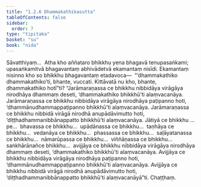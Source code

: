 ```yaml
---
title: "1.2.6 Dhammakathikasutta"
tableOfContents: false
sidebar:
  order: 7
type: "tipitaka"
basket: "su"
book: "nida"
---
```



<DynamicBreadcrumb />

<Division number="16" book="nida">

<Paragraph number="92" book="nida">
Sāvatthiyaṃ…  Atha kho aññataro bhikkhu yena bhagavā tenupasaṅkami; upasaṅkamitvā bhagavantaṃ abhivādetvā ekamantaṃ nisīdi. Ekamantaṃ nisinno kho so bhikkhu bhagavantaṃ etadavoca—  “‘dhammakathiko dhammakathiko’ti, bhante, vuccati. Kittāvatā nu kho, bhante, dhammakathiko hotī”ti?
</Paragraph>

<Paragraph number="93" book="nida">
“Jarāmaraṇassa ce bhikkhu nibbidāya virāgāya nirodhāya dhammaṃ deseti, ‘dhammakathiko bhikkhū’ti alaṃvacanāya. Jarāmaraṇassa ce bhikkhu nibbidāya virāgāya nirodhāya paṭipanno hoti, ‘dhammānudhammappaṭipanno bhikkhū’ti alaṃvacanāya. Jarāmaraṇassa ce bhikkhu nibbidā virāgā nirodhā anupādāvimutto hoti, ‘diṭṭhadhammanibbānappatto bhikkhū’ti alaṃvacanāya.
</Paragraph>

<Paragraph number="94" book="nida">
Jātiyā ce bhikkhu …pe…  bhavassa ce bhikkhu…  upādānassa ce bhikkhu…  taṇhāya ce bhikkhu…  vedanāya ce bhikkhu…  phassassa ce bhikkhu…  saḷāyatanassa ce bhikkhu…  nāmarūpassa ce bhikkhu…  viññāṇassa ce bhikkhu…  saṅkhārānañce bhikkhu…  avijjāya ce bhikkhu nibbidāya virāgāya nirodhāya dhammaṃ deseti, ‘dhammakathiko bhikkhū’ti alaṃvacanāya. Avijjāya ce bhikkhu nibbidāya virāgāya nirodhāya paṭipanno hoti, ‘dhammānudhammappaṭipanno bhikkhū’ti alaṃvacanāya. Avijjāya ce bhikkhu nibbidā virāgā nirodhā anupādāvimutto hoti, ‘diṭṭhadhammanibbānappatto bhikkhū’ti alaṃvacanāyā”ti.

</Paragraph>
</Division>

<Paragraph number="95" type="center" book="nida">
Chaṭṭhaṃ.
</Paragraph>
